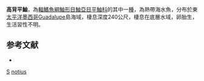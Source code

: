 {{Speciesbox
| taxon = Sebastes notius
| status = NE
| status_system = IUCN3.1
| binomial_authority =  [[Chen|Chen]], 1971
| synonyms = 
}}

'''高背平鮋'''，為[[輻鰭魚綱|輻鰭魚綱]][[鮋形目|鮋形目]][[鮋亞目|鮋亞目]][[平鮋科|平鮋科]]的其中一[[種|種]]，為熱帶海水魚，分布於東[[太平洋|太平洋]][[墨西哥|墨西哥]]Guadalupe島海域，棲息深度240公尺，棲息在底層水域，卵胎生，生活習性不明。

==参考文献==
*{{FishBase_species|genus=Sebastes|species=notius|year=2014|month=6}}

{{taxonbar}}
[[Category:1971年描述的鱼类|S]]
[[Category:平鮋屬|notius]]